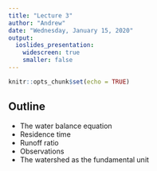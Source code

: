 ```yaml
---
title: "Lecture 3"
author: "Andrew"
date: "Wednesday, January 15, 2020"
output:
  ioslides_presentation:
    widescreen: true
    smaller: false
---
```


```r
knitr::opts_chunk$set(echo = TRUE)
```

## Outline
- The water balance equation
- Residence time
- Runoff ratio
- Observations
- The watershed as the fundamental unit

## {data-background=/img/watershed/lecture3/WB1.png data-background-size=cover}
## {data-background=/img/watershed/lecture3/WB2.png data-background-size=cover}
## {data-background=/img/watershed/lecture3/WB3.png data-background-size=cover}
## {data-background=/img/watershed/lecture3/WB4.png data-background-size=cover}